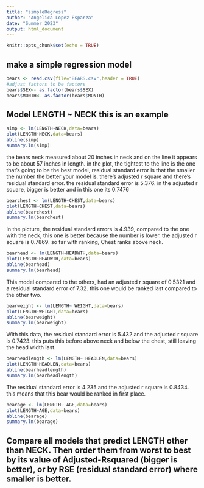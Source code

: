```yaml
---
title: "simpleRegress"
author: "Angelica Lopez Esparza"
date: "Summer 2023"
output: html_document
---
```


```r
knitr::opts_chunk$set(echo = TRUE)
```

## make a simple regression model

```r
bears <- read.csv(file="BEARS.csv",header = TRUE)
#adjust factors to be factors
bears$SEX<- as.factor(bears$SEX)
bears$MONTH<- as.factor(bears$MONTH)
```

## Model LENGTH ~ NECK  this is an example  

```r
simp <- lm(LENGTH~NECK,data=bears)
plot(LENGTH~NECK,data=bears)
abline(simp)
summary.lm(simp)
```
 the bears neck measured about 20 inches in neck and on the line it appears to be about 57 inches in length. in the plot, the tightest to the line is the one that's going to be the best model, residual standard error is that the smaller the number the better your model is. there's adjusted r square and there's residual standard error. the residual standard error is 5.376. in the adjusted r square, bigger is better and in this one its 0.7476    


```r
bearchest <- lm(LENGTH~CHEST,data=bears)
plot(LENGTH~CHEST,data=bears)
abline(bearchest)
summary.lm(bearchest)
```

In the picture, the residual standard errors is 4.939, compared to the one with the neck, this one is better because the number is lower. the adjusted r square is 0.7869. so far with ranking, Chest ranks above neck.  


```r
bearhead <- lm(LENGTH~HEADWTH,data=bears)
plot(LENGTH~HEADWTH,data=bears)
abline(bearhead)
summary.lm(bearhead)
```

This model compared to the others, had an adjusted r square of 0.5321 and a residual standard error of 7.32. this one would be ranked last compared to the other two.  

```r
bearweight <- lm(LENGTH~ WEIGHT,data=bears)
plot(LENGTH~WEIGHT,data=bears)
abline(bearweight)
summary.lm(bearweight)
```

With this data, the residual standard error is 5.432 and the adjusted r square is 0.7423. this puts this before above neck and below the chest, still leaving the head width last.   


```r
bearheadlength <- lm(LENGTH~ HEADLEN,data=bears)
plot(LENGTH~HEADLEN,data=bears)
abline(bearheadlength)
summary.lm(bearheadlength)
```
The residual standard error is 4.235 and the adjusted r square is 0.8434. this means that this bear would be ranked in first place. 


```r
bearage <- lm(LENGTH~ AGE,data=bears)
plot(LENGTH~AGE,data=bears)
abline(bearage)
summary.lm(bearage)
``` 

## Compare all models that predict LENGTH other than NECK. Then order them from worst to best by its value of Adjusted-Rsquared (bigger is better), or by RSE (residual standard error) where smaller is better. 